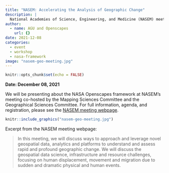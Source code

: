 ```yaml
---
title: "NASEM: Accelerating the Analysis of Geographic Change"
description: |
  National Academies of Science, Engineering, and Medicine (NASEM) meeting co-hosted by the Mapping Sciences Committee and the Geographical Sciences Committee. 
author:
  - name: AGU and Openscapes
    url: {}
date: 2021-12-08
categories: 
  - event 
  - workshop
  - nasa-framework
image: "nasem-geo-meeting.jpg"
---
```



```r
knitr::opts_chunk$set(echo = FALSE)
```

**Date: December 08, 2021**\

We will be presenting about the NASA Openscapes framework at NASEM's meeting co-hosted by the Mapping Sciences Committee and the Geographical Sciences Committee. For full information, agenda, and registration, please see the [NASEM meeting webpage](https://www.nationalacademies.org/event/12-08-2021/accelerating-the-analysis-of-geographic-change). 

```r
knitr::include_graphics("nasem-geo-meeting.jpg")  
```

Excerpt from the NASEM meeting webpage: 

> In this meeting, we will discuss ways to approach and leverage novel geospatial data, analytics and platforms to understand and assess rapid and profound geographic change. We will discuss the geospatial data science, infrastructure and resource challenges, focusing on human displacement, movement and migration due to sudden and dramatic physical and human events.
